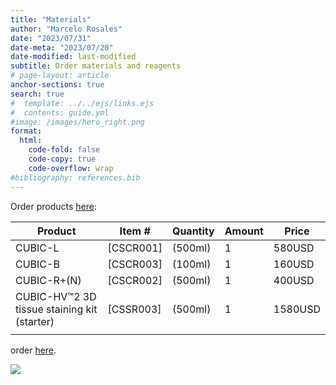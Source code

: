 ```yaml
---
title: "Materials"
author: "Marcelo Rosales"
date: "2023/07/31"  
date-meta: "2023/07/20"  
date-modified: last-modified
subtitle: Order materials and reagents 
# page-layout: article
anchor-sections: true
search: true
#  template: ../../ejs/links.ejs
#  contents: guide.yml
#image: /images/hero_right.png
format: 
  html: 
    code-fold: false
    code-copy: true
    code-overflow: wrap
#bibliography: references.bib
---
```


Order products [here](https://www.cubicstars.com/en/order/):

| Product                                     | Item \#     | Quantity | Amount | Price   |
|---------------------------------------------|-------------|----------|--------|---------|
| CUBIC-L                                     | \[CSCR001\] | (500ml)  | 1      | 580USD  |
| CUBIC-B                                     | \[CSCR003\] | (100ml)  | 1      | 160USD  |
| CUBIC-R+(N)                                 | \[CSCR002\] | (500ml)  | 1      | 400USD  |
| CUBIC-HV™2 3D tissue staining kit (starter) | \[CSSR003\] | (500ml)  | 1      | 1580USD |
|                                             |             |          |        |         |

order [here](https://www.cubicstars.com/en/order/){target="_blank"}.

![](images/Materials_order-01.png)
